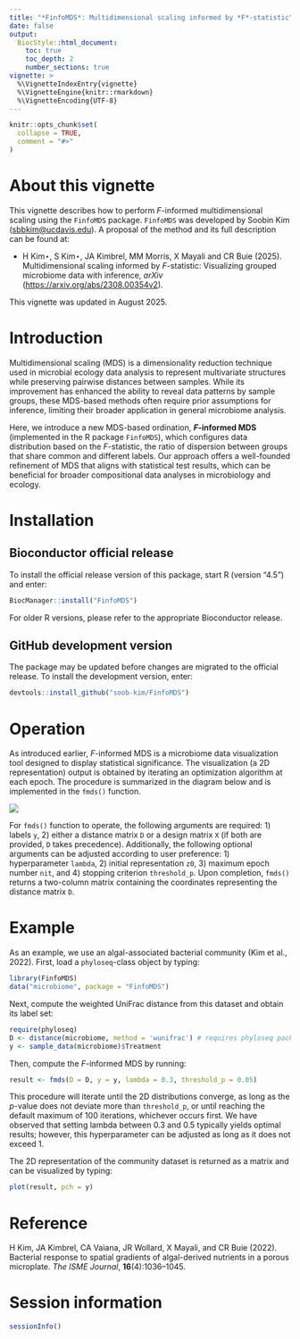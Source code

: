 ```yaml
---
title: "*FinfoMDS*: Multidimensional scaling informed by *F*-statistic"
date: false
output:
  BiocStyle::html_document:
    toc: true
    toc_depth: 2
    number_sections: true
vignette: >
  %\VignetteIndexEntry{vignette}
  %\VignetteEngine{knitr::rmarkdown}
  %\VignetteEncoding{UTF-8}
---
```


```r
knitr::opts_chunk$set(
  collapse = TRUE,
  comment = "#>"
)
```

# About this vignette {.unnumbered}

This vignette describes how to perform *F*-informed multidimensional scaling using the `FinfoMDS` package. `FinfoMDS` was developed by Soobin Kim ([sbbkim\@ucdavis.edu](mailto:sbbkim@ucdavis.edu){.email}). A proposal of the method and its full description can be found at:

-   H Kim⋆, S Kim⋆, JA Kimbrel, MM Morris, X Mayali and CR Buie (2025). Multidimensional scaling informed by *F*-statistic: Visualizing grouped microbiome data with inference, *arXiv* (<https://arxiv.org/abs/2308.00354v2>).

This vignette was updated in August 2025.

# Introduction

Multidimensional scaling (MDS) is a dimensionality reduction technique used in microbial ecology data analysis to represent multivariate structures while preserving pairwise distances between samples. While its improvement has enhanced the ability to reveal data patterns by sample groups, these MDS-based methods often require prior assumptions for inference, limiting their broader application in general microbiome analysis.

Here, we introduce a new MDS-based ordination, ***F*****-informed MDS** (implemented in the R package `FinfoMDS`), which configures data distribution based on the *F*-statistic, the ratio of dispersion between groups that share common and different labels. Our approach offers a well-founded refinement of MDS that aligns with statistical test results, which can be beneficial for broader compositional data analyses in microbiology and ecology.

# Installation

## Bioconductor official release

To install the official release version of this package, start R (version "4.5") and enter:

```r
BiocManager::install("FinfoMDS")
```

For older R versions, please refer to the appropriate Bioconductor release.

## GitHub development version

The package may be updated before changes are migrated to the official release. To install the development version, enter:

```r
devtools::install_github("soob-kim/FinfoMDS")
```

# Operation

As introduced earlier, *F*-informed MDS is a microbiome data visualization tool designed to display statistical significance. The visualization (a 2D representation) output is obtained by iterating an optimization algorithm at each epoch. The procedure is summarized in the diagram below and is implemented in the `fmds()` function.

![](FlowDiagram.png)

For `fmds()` function to operate, the following arguments are required: 1) labels `y`, 2) either a distance matrix `D` or a design matrix `X` (if both are provided, `D` takes precedence). Additionally, the following optional arguments can be adjusted according to user preference: 1) hyperparameter `lambda`, 2) initial representation `z0`, 3) maximum epoch number `nit`, and 4) stopping criterion `threshold_p`. Upon completion, `fmds()` returns a two-column matrix containing the coordinates representing the distance matrix `D`.

# Example

As an example, we use an algal-associated bacterial community (Kim et al., 2022). First, load a `phyloseq`-class object by typing:

```r
library(FinfoMDS)
data("microbiome", package = "FinfoMDS")
```

Next, compute the weighted UniFrac distance from this dataset and obtain its label set:

```r
require(phyloseq)
D <- distance(microbiome, method = 'wunifrac') # requires phyloseq package
y <- sample_data(microbiome)$Treatment
```

Then, compute the *F*-informed MDS by running:

```r
result <- fmds(D = D, y = y, lambda = 0.3, threshold_p = 0.05)
```

This procedure will iterate until the 2D distributions converge, as long as the *p*-value does not deviate more than `threshold_p`, or until reaching the default maximum of 100 iterations, whichever occurs first. We have observed that setting lambda between 0.3 and 0.5 typically yields optimal results; however, this hyperparameter can be adjusted as long as it does not exceed 1.

The 2D representation of the community dataset is returned as a matrix and can be visualized by typing:

```r
plot(result, pch = y)
```

# Reference

H Kim, JA Kimbrel, CA Vaiana, JR Wollard, X Mayali, and CR Buie (2022). Bacterial response to spatial gradients of algal-derived nutrients in a porous microplate. *The ISME Journal*, **16**(4):1036–1045.

# Session information

```r
sessionInfo()
```
